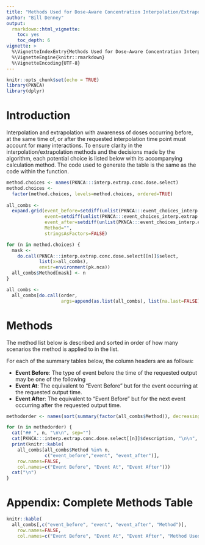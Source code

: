 ```yaml
---
title: "Methods Used for Dose-Aware Concentration Interpolation/Extrapolation"
author: "Bill Denney"
output:
  rmarkdown::html_vignette:
    toc: yes
    toc_depth: 6
vignette: >
  %\VignetteIndexEntry{Methods Used for Dose-Aware Concentration Interpolation/Extrapolation}
  %\VignetteEngine{knitr::rmarkdown}
  %\VignetteEncoding{UTF-8}
---
```


```r
knitr::opts_chunk$set(echo = TRUE)
library(PKNCA)
library(dplyr)
```

# Introduction

Interpolation and extrapolation with awareness of doses occurring before, at the same time of, or after the requested interpolation time point must account for many interactions.  To ensure clarity in the interpolation/extrapolation methods and the decisions made by the algorithm, each potential choice is listed below with its accompanying calculation method.  The code used to generate the table is the same as the code within the function.

```r
method.choices <- names(PKNCA:::interp.extrap.conc.dose.select)
method.choices <-
  factor(method.choices, levels=method.choices, ordered=TRUE)
         
all_combs <-
  expand.grid(event_before=setdiff(unlist(PKNCA:::event_choices_interp.extrap.conc.dose), "output_only"),
              event=setdiff(unlist(PKNCA:::event_choices_interp.extrap.conc.dose), "none"),
              event_after=setdiff(unlist(PKNCA:::event_choices_interp.extrap.conc.dose), "output_only"),
              Method="",
              stringsAsFactors=FALSE)

for (n in method.choices) {
  mask <-
    do.call(PKNCA:::interp.extrap.conc.dose.select[[n]]$select,
            list(x=all_combs),
            envir=environment(pk.nca))
  all_combs$Method[mask] <- n
}

all_combs <-
  all_combs[do.call(order,
                    args=append(as.list(all_combs), list(na.last=FALSE))),]
```

# Methods

The method list below is described and sorted in order of how many scenarios the method is applied to in the list.

For each of the summary tables below, the column headers are as follows:

* **Event Before**: The type of event before the time of the requested output may be one of the following
* **Event At**: The equivalent to "Event Before" but for the event occurring at the requested output time.
* **Event After**: The equivalent to "Event Before" but for the next event occurring after the requested output time.

```r
methodorder <- names(sort(summary(factor(all_combs$Method)), decreasing=TRUE))

for (n in methodorder) {
  cat("## ", n, "\n\n", sep="")
  cat(PKNCA:::interp.extrap.conc.dose.select[[n]]$description, "\n\n", sep="")
  print(knitr::kable(
    all_combs[all_combs$Method %in% n,
              c("event_before","event", "event_after")],
    row.names=FALSE,
    col.names=c("Event Before", "Event At", "Event After")))
  cat("\n")
}
```

# Appendix: Complete Methods Table

```r
knitr::kable(
  all_combs[,c("event_before", "event", "event_after", "Method")],
    row.names=FALSE,
    col.names=c("Event Before", "Event At", "Event After", "Method Used"))
```
